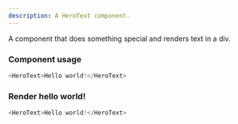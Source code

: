 ```yaml
---
description: A HeroText component.
---
```



A component that does something special and renders text in a div.

### Component usage
```js
<HeroText>Hello world!</HeroText>
```

### Render hello world!

```js live
<HeroText>Hello world!</HeroText>
```
